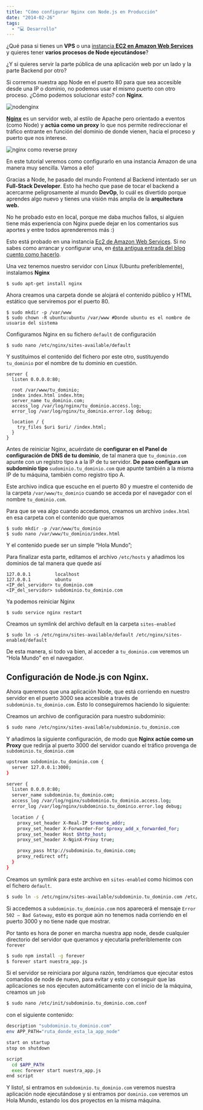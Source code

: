 ```yaml
---
title: "Cómo configurar Nginx con Node.js en Producción"
date: "2014-02-26"
tags:
  - "💻 Desarrollo"
---
```


¿Qué pasa si tienes un **VPS** o una [instancia **EC2 en Amazon Web Services**](/como-crear-un-servidor-web-con-amazon-web-services/) y quieres tener **varios procesos de Node ejecutándose**?

¿Y si quieres servir la parte pública de una aplicación web por un lado y la parte Backend por otro?

Si corremos nuestra app Node en el puerto 80 para que sea accesible desde una IP o dominio, no podemos usar el mismo puerto con otro proceso. ¿Cómo podemos solucionar esto? con **Nginx**.

![nodenginx](/images/como-configurar-nginx-con-node-js-en-produccion/nodenginx_rlmqcf.png)

[**Nginx**](http://nginx.org/) es un servidor web, al estilo de Apache pero orientado a eventos (como Node) y **actúa como un proxy** lo que nos permite redireccionar el tráfico entrante en función del dominio de donde vienen, hacia el proceso y puerto que nos interese.

![nginx como reverse proxy](/images/como-configurar-nginx-con-node-js-en-produccion/vn_zcknvh.png)

En este tutorial veremos como configurarlo en una instancia Amazon de una manera muy sencilla. Vamos a ello!

Gracias a Node, he pasado del mundo Frontend al Backend intentado ser un **Full-Stack Developer**. Esto ha hecho que pase de tocar el backend a acercarme peligrosamente al mundo **DevOp**, lo cuál es divertido porque aprendes algo nuevo y tienes una visión más amplia de la **arquitectura web.**

No he probado esto en local, porque me daba muchos fallos, si alguien tiene más experiencia con Nginx puede dejar en los comentarios sus aportes y entre todos aprenderemos más :)

Esto está probado en una instancia [Ec2 de Amazon Web Services](http://aws.amazon.com/ec2/). Si no sabes como arrancar y configurar una, en [ésta antigua entrada del blog cuento como hacerlo](/como-crear-un-servidor-web-con-amazon-web-services/).

Una vez tenemos nuestro servidor con Linux (Ubuntu preferiblemente), instalamos **Nginx**

```shell
$ sudo apt-get install nginx
```

Ahora creamos una carpeta donde se alojará el contenido público y HTML estático que serviremos por el puerto 80.

```shell
$ sudo mkdir -p /var/www
$ sudo chown -R ubuntu:ubuntu /var/www #Donde ubuntu es el nombre de usuario del sistema
```

Configuramos Nginx en su fichero `default` de configuración

```shell
$ sudo nano /etc/nginx/sites-available/default
```

Y sustituimos el contenido del fichero por este otro, sustituyendo `tu_dominio` por el nombre de tu dominio en cuestión.

```shell
server {
  listen 0.0.0.0:80;

  root /var/www/tu_dominio;
  index index.html index.htm;
  server_name tu_dominio.com;
  access_log /var/log/nginx/tu_dominio.access.log;
  error_log /var/log/nginx/tu_dominio.error.log debug;

  location / {
    try_files $uri $uri/ /index.html;
  }
}
```

Antes de reiniciar Nginx, acuérdate de **configurar en el Panel de configuración de DNS de tu dominio**, de tal manera que `tu_dominio.com` apunte con un registro tipo `A` a la IP de tu servidor. **De paso configura un subdominio tipo** `sudominio.tu_dominio.com` que apunte también a la misma IP de tu máquina, también como registro tipo A.

Este archivo indica que escuche en el puerto 80 y muestre el contenido de la carpeta `/var/www/tu_dominio` cuando se acceda por el navegador con el nombre `tu_dominio.com`.

Para que se vea algo cuando accedamos, creamos un archivo `index.html` en esa carpeta con el contenido que queramos

```shell
$ sudo mkdir -p /var/www/tu_dominio
$ sudo nano /var/www/tu_dominio/index.html
```

Y el contenido puede ser un simple “Hola Mundo”;

Para finalizar esta parte, editamos el archivo `/etc/hosts` y añadimos los dominios de tal manera que quede así

```shell
127.0.0.1         localhost
127.0.0.1         ubuntu
<IP_del_servidor> tu_dominio.com
<IP_del_servidor> subdominio.tu_dominio.com
```

Ya podemos reiniciar Nginx

```shell
$ sudo service nginx restart
```

Creamos un symlink del archivo default en la carpeta `sites-enabled`

```shell
$ sudo ln -s /etc/nginx/sites-available/default /etc/nginx/sites-enabled/default
```

De esta manera, si todo va bien, al acceder a `tu_dominio.com` veremos un “Hola Mundo” en el navegador.

## Configuración de Node.js con Nginx.

Ahora queremos que una aplicación Node, que está corriendo en nuestro servidor en el puerto 3000 sea accesible a través de `subdominio.tu_dominio.com`. Esto lo conseguiremos haciendo lo siguiente:

Creamos un archivo de configuración para nuestro subdominio:

```sh
$ sudo nano /etc/nginx/sites-available/subdominio.tu_dominio.com
```

Y añadimos la siguiente configuración, de modo que **Nginx actúe como un Proxy** que redirija al puerto 3000 del servidor cuando el tráfico provenga de `subdominio.tu_dominio.com`

```sh
upstream subdominio.tu_dominio.com {
  server 127.0.0.1:3000;
}

server {
  listen 0.0.0.0:80;
  server_name subdominio.tu_dominio.com;
  access_log /var/log/nginx/subdominio.tu_dominio.access.log;
  error_log /var/log/nginx/subdominio.tu_dominio.error.log debug;

  location / {
    proxy_set_header X-Real-IP $remote_addr;
    proxy_set_header X-Forwarder-For $proxy_add_x_forwarded_for;
    proxy_set_header Host $http_host;
    proxy_set_header X-NginX-Proxy true;

    proxy_pass http://subdominio.tu_dominio.com;
    proxy_redirect off;
  }
}
```

Creamos un symlink para este archivo en `sites-enabled` como hicimos con el fichero `default`.

```sh
$ sudo ln -s /etc/nginx/sites-available/subdominio.tu_dominio.com /etc/nginx/sites-enabled/subdominio.tu_dominio.com
```

Si accedemos a `subdominio.tu_dominio.com` nos aparecerá el mensaje `Error 502 – Bad Gateway`, esto es porque aún no tenemos nada corriendo en el puerto 3000 y no tiene nade que mostrar.

Por tanto es hora de poner en marcha nuestra app node, desde cualquier directorio del servidor que queramos y ejecutarla preferiblemente con `forever`

```sh
$ sudo npm install -g forever
$ forever start nuestra_app.js
```

Si el servidor se reiniciara por alguna razón, tendríamos que ejecutar estos comandos de node de nuevo, para evitar y esto y conseguir que las aplicaciones se nos ejecuten automáticamente con el inicio de la máquina, creamos un `job`

```sh
$ sudo nano /etc/init/subdominio.tu_dominio.com.conf
```

con el siguiente contenido:

```sh
description "subdominio.tu_dominio.com"
env APP_PATH="ruta_donde_esta_la_app_node"

start on startup
stop on shutdown

script
  cd $APP_PATH
  exec forever start nuestra_app.js
end script
```

Y listo!, si entramos en `subdominio.tu_dominio.com` veremos nuestra aplicación node ejecutándose y si entramos por `dominio.com` veremos un Hola Mundo, estando los dos proyectos en la misma máquina.
